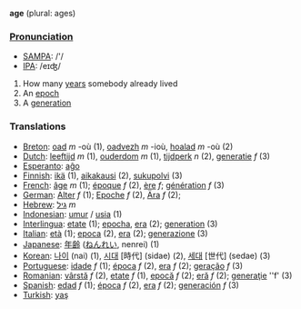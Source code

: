'''age''' (plural: ages)

===[[Pronunciation]]===
*[[w:SAMPA|SAMPA]]: /'/
*[[w:IPA|IPA]]: /eɪʤ/

#How many [[year]]s somebody already lived
#An [[epoch]]
#A [[generation]]

===Translations===

*[[Breton]]: [[oad]] ''m'' -où (1), [[oadvezh]] ''m'' -ioù, [[hoalad]] ''m'' -où (2)
*[[Dutch]]: [[leeftijd]] ''m'' (1), [[ouderdom]] ''m'' (1), [[tijdperk]] ''n'' (2), [[generatie]] ''f'' (3)
*[[Esperanto]]: [[aĝo]]
*[[Finnish]]: [[ikä]] (1), [[aikakausi]] (2), [[sukupolvi]] (3)
*[[French]]: [[âge]] ''m'' (1); [[époque]] ''f'' (2), [[ère]] ''f''; [[génération]] ''f'' (3)
*[[German]]: [[Alter]] ''f'' (1); [[Epoche]] ''f'' (2), [[Ära]] ''f'' (2); 
*[[Hebrew]]: [[גיל]] ''m''
*[[Indonesian]]: [[umur]] / [[usia]] (1)
*[[Interlingua]]: [[etate]] (1); [[epocha]], [[era]] (2); [[generation]] (3)
*[[Italian]]: [[età]] (1); [[epoca]] (2), [[era]] (2); [[generazione]] (3)
*[[Japanese]]: [[年齢]] ([[ねんれい]], nenrei) (1)
*[[Korean]]: [[나이]] (nai) (1), [[시대]] [時代] (sidae) (2), [[세대]] [世代] (sedae) (3)
*[[Portuguese]]: [[idade]] ''f'' (1); [[época]] ''f'' (2), [[era]] ''f'' (2); [[geração]] ''f'' (3)
*[[Romanian]]: [[vârstă]] ''f'' (2), [[etate]] ''f'' (1), [[epocă]] ''f'' (2); [[eră]] ''f'' (2); [[generaţie]] ''f' (3)
*[[Spanish]]: [[edad]] ''f'' (1); [[época]] ''f'' (2), [[era]] ''f'' (2); [[generación]] ''f'' (3)
*[[Turkish]]: [[yaş]]